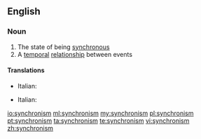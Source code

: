 ==English==

===Noun===
{{wikipedia}}
{{en-noun|-}}

# The state of being [[synchronous]]
# A [[temporal]] [[relationship]] between events

====Translations====
{{trans-top|state of being synchronous}}
* Italian: {{t+|it|sincronismo|m}} 
{{trans-mid}}
{{trans-bottom}}
{{trans-top|a temporal relationship between events}}
* Italian: {{t+|it|sincronismo|m}} 
{{trans-mid}}
{{trans-bottom}}

[[io:synchronism]]
[[ml:synchronism]]
[[my:synchronism]]
[[pl:synchronism]]
[[pt:synchronism]]
[[ta:synchronism]]
[[te:synchronism]]
[[vi:synchronism]]
[[zh:synchronism]]